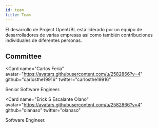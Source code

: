 ```yaml
---
id: team
title: Team
---
```



El desarrollo de Project OpenUBL está liderado por un equipo de desarrolladores de varias empresas así como también contribuciones individuales de diferentes personas.

## Committee

<Card
  name="Carlos Feria"
  avatar="https://avatars.githubusercontent.com/u/2582866?v=4"
  github="carlosthe19916"
  twitter="carlosthe19916"
>
  Senior Software Engineer.
</Card>

<Card
  name="Erick S Escalante Olano"
  avatar="https://avatars.githubusercontent.com/u/2582866?v=4"
  github="olanaso"
  twitter="olanaso"
>
  Software Engineer.
</Card>
